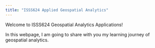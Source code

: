 ```yaml
---
title: "ISSS624 Applied Geospatial Analytics"
---
```


Welcome to ISSS624 Geospatial Analytics Applications!

In this webpage, I am going to share with you my learning journey of geospatial analytics.